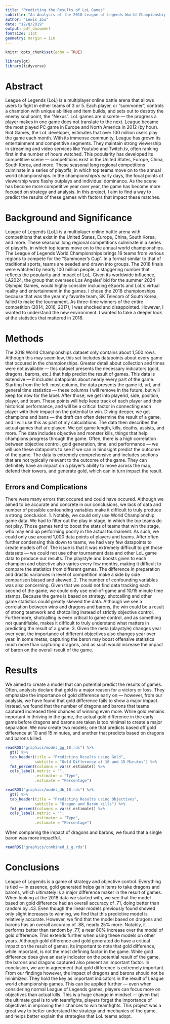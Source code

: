 ```yaml
---
title: "Predicting the Results of LoL Games"
subtitle: "An Analysis of the 2018 League of Legends World Championships"
author: "Lewis Zou"
date: "12/8/2019"
output: pdf_document
fontsize: 11pt
geometry: margin = 1in
---
```


```r
knitr::opts_chunk$set(echo = TRUE)

library(gt)
library(tidyverse)
```

<!-- ABSTRACT -->
# Abstract
League of Legends (LoL) is a multiplayer online battle arena that allows users to fight in either teams of 3 or 5. Each player, or “summoner”, controls a champion with unique abilities and item builds, and sets out to destroy the enemy soul point, the “Nexus”. LoL games are discrete — the progress a player makes in one game does not translate to the next. League became the most played PC game in Europe and North America in 2012 (by hour). Riot Games, the LoL developer, estimates that over 100 million users play the game each month. With its immense community, League has grown its entertainment and competitive segments. They maintain strong viewership in streaming and video services like Youtube and Twitch.tv, often ranking first in the number of hours watched. This popularity has developed its competitive scene — competitions exist in the United States, Europe, China, South Korea, and more. These seasonal long regional competitions culminate in a series of playoffs, in which top teams move on to the annual world championships. In the championships's early days, the focal points of viewership were flashy outplays and individual dominance. As the scene has become more competitive year over year, the game has become more focused on strategy and analysis. In this project, I aim to find a way to predict the results of these games with factors that impact these matches.

\newpage

<!-- BACKGROUND AND SIGNIFICANCE -->
# Background and Significance
League of Legends (LoL) is a multiplayer online battle arena with competitions that exist in the United States, Europe, China, South Korea, and more. These seasonal long regional competitions culminate in a series of playoffs, in which top teams move on to the annual world championships. The League of Legends World Championships brings 16 teams from various regions to compete for the “Summoner’s Cup”. In a format similar to that of traditional sports, teams are seeded and drawn into groups. The 2018 finals were watched by nearly 100 million people, a staggering number that reflects the popularity and impact of LoL. Given its worldwide influence, LA2024, the group that oversees Los Angeles’ bid for the summer 2024 Olympic Games, would highly consider including eSports and LoL’s virtual reality and entertainment in the games. I chose the 2018 championships because that was the year my favorite team, SK Telecom of South Korea, failed to make the tournament. As three-time winners of the entire competition (2014, 2016, 2017), I was shocked and disappointed. However, I wanted to understand the new environment. I wanted to take a deeper look at the statistics that mattered in 2018.

<!-- METHODS -->
# Methods
The 2018 World Championships dataset only contains about 1,500 rows. Although this may seem low, this set includes datapoints about every game that occured in the championships. Greater detail about collection and times were not available — this dataset presents the necessary indicators (gold, dragons, barons, etc.) that help predict the result of games. This data is extensive — it includes datapoints about nearly every part of the game. Starting from the left-most column, the data presents the game id, url, and general time statistics — these columns I will remove in the future, but will keep for now for the label. After those, we get into playerid, side, position, player, and team. These points will help keep track of each player and their historical performance, and will be a critical factor in connecting each player with their impact on the potential to win. Diving deeper, we get champions and bans — the draft can often determine the result of a game, and I will use this as part of my calculations. The data then describes the actual games that are played. We get game length, kills, deaths, assists, and more. The data includes objective and monster kills, things that help champions progress through the game. Often, there is a high correlation between objective control, gold generation, time, and performance — we will use these datapoints to see if we can in hindsight predict the outcome of the game. The data is extremely comprehensive and includes sections that are not typically relevant to the outcome of the game. They can definitely have an impact on a player’s ability to move across the map, defend their towers, and generate gold, which can in turn impact the result.

## Errors and Complications
There were many errors that occured and could have occured. Although we aimed to be accurate and concrete in our conclusions, we lack of data and number of possible confounding variables make it difficult to truly produce a strong conclusion.
1. Notably, we could only use World Championship game data. We had to filter out the play in stage, in which the top teams do not play. Those games tend to boost the stats of teams that win the stage, who may end up performing poorly in the actual tournament. As such, we could only use around 1,000 data points of players and teams. After often further condensing this down to teams, we had very few datapoints to create models off of. The issue is that it was extremely difficult to get those datasets — we could not use other tournament data and other LoL game data to produce our results. The playstyle and boosts given to each champion and objective also varies every few months, making it difficult to compare the statistics from different games. The difference in preparation and drastic variances in level of competition make a side by side comparison biased and skewed.
2. The number of confounding variables was also concerning. Given that we could not find data tracking each second of the game, we could only use end-of-game and 10/15 minute time stamps. Because the game is based on strategy, shotcalling and other game statistics could greatly skewed the data. Although we see a correlation between wins and dragons and barons, the win could be a result of strong teamwork and shotcalling instead of strictly objective control. Furthermore, shotcalling is even critical to game control, and as something not quantifiable, makes it difficult to truly understand what matters in predicting the result of a game.
3. Given the meta (playstyle) changes year over year, the importance of different objectives also changes year over year. In some metas, capturing the baron may boost offensive statistics much more than capturing dragons, and as such would increase the impact of baron on the overall rseult of the game.

<!-- RESULTS -->
# Results
We aimed to create a model that can potential predict the results of games. Often, analysts declare that gold is a major reason for a victory or loss. They emphasize the importance of gold difference early on — however, from our analysis, we have found that gold difference fails to show a major impact. Instead, we found that the number of dragons and barons that teams captured increased their chances of winning even more. While gold remains important in thriving in the game, the actual gold difference in the early game before dragons and barons are taken is too minimal to create a major separation. We now create two models; one that predicts based off gold difference at 10 and 15 minutes, and another that predicts based on dragons and barons killed.

```r
readRDS("graphics/model_gg_18.rds") %>%
  gt() %>%
  tab_header(title = "Predicting Results using Gold",
             subtitle = "Gold Difference at 10 and 15 Minutes") %>%
  fmt_percent(columns = vars(.estimate)) %>%
  cols_label(.metric = "",
             .estimator = "Type",
             .estimate = "Percentage")

readRDS("graphics/model_db_18.rds") %>%
  gt() %>%
  tab_header(title = "Predicting Results using Objectives",
             subtitle = "Dragon and Baron kills") %>%
  fmt_percent(columns = vars(.estimate)) %>%
  cols_label(.metric = "",
             .estimator = "Type",
             .estimate = "Percentage")
```

When comparing the impact of dragons and barons, we found that a single baron was more impactful.

```r
readRDS("graphics/combined_i_g.rds")
```

# Conclusions
League of Legends is a game of strategy and objective control. Everything is tied — in essence, gold generated helps gain items to take dragons and barons, which ultimately is a major difference maker in the result of games. When looking at the 2018 data we started with, we see that the model based on gold difference had an overall accuracy of .71, doing better than random by .43. Even though the linear models previously found showed only slight increases to winning, we find that this predictive model is relatively accurate. However, we find that the model based on dragons and barons has an overall accuracy of .88, nearly 25% more. Notably, it performs better than random by .77, a near 80% increase over the model of gold difference. This extends further when using these models on other years. Although gold difference and gold generated do have a critical impact on the result of games, its important to note that gold difference, while important, is not the most defining factor in the game. While gold difference does give an early indicator on the potential result of the game, the barons and dragons captured also present an important factor. In conclusion, we are in agreement that gold difference is extremely important. From our findings however, the impact of dragons and barons should not be minimized. They hold the key as important indicators in the result of League world championship games. This can be applied further — even when considering normal League of Legends games, players can focus more on objectives than actual kills. This is a huge change in mindset — given that the ultimate goal is to win teamfights, players forget the importance of objectives in improving their chances to win teamfights. This project was a great way to better understand the strategy and mechanics of the game, and helps better explain the strategies that LoL teams adopt.